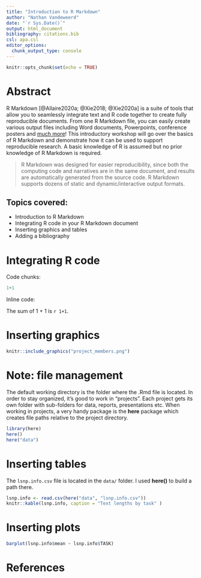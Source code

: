 ```yaml
---
title: "Introduction to R Markdown"
author: "Nathan Vandeweerd"
date: "`r Sys.Date()`"
output: html_document
bibliography: citations.bib
csl: apa.csl
editor_options: 
  chunk_output_type: console
---
```


```r
knitr::opts_chunk$set(echo = TRUE)
```

# Abstract

R Markdown [@Allaire2020a; @Xie2018; @Xie2020a] is a suite of tools that allow you to seamlessly integrate 
text and R code together to create fully reproducible documents. From one R Markdown file, 
you can easily create various output files including Word documents, Powerpoints, conference posters 
and [much more](https://rmarkdown.rstudio.com/)! This introductory workshop will go over the basics of R Markdown and demonstrate how it can be used to support reproducible research. A basic knowledge of R is assumed but no prior knowledge of R Markdown is required.

> R Markdown was designed for easier reproducibility, since both the computing code and narratives are in the same document, and results are automatically generated from the source code. R Markdown supports dozens of static and dynamic/interactive output formats.

## Topics covered:

- Introduction to R Markdown
- Integrating R code in your R Markdown document
- Inserting graphics and tables
- Adding a bibliography



# Integrating R code

Code chunks:

```r
1+1
```

Inline code:

The sum of 1 + 1 is `r 1+1`.

# Inserting graphics

```r
knitr::include_graphics("project_members.png")
```

# Note: file management

The default working directory is the folder where the .Rmd file is located. In order
to stay organized, it's good to work in "projects". Each project gets its own
folder with sub-folders for data, reports, presentations etc. When working in 
projects, a very handy package is the **here** package which creates file paths
relative to the project directory. 

```r
library(here)
here()
here("data")
```


# Inserting tables

The `lsnp.info.csv` file is located in the `data/` folder. I used **here()** to 
build a path there. 

```r
lsnp.info <- read.csv(here("data", "lsnp.info.csv"))
knitr::kable(lsnp.info, caption = "Text lengths by task" )
```

# Inserting plots

```r
barplot(lsnp.info$mean ~ lsnp.info$TASK)
```


# References